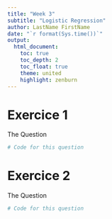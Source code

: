 ---
title: "Week 3"
subtitle: "Logistic Regression"
author: LastName FirstName
date: "`r format(Sys.time())`"
output:
  html_document:
    toc: true
    toc_depth: 2
    toc_float: true
    theme: united
    highlight: zenburn
---


# Exercice 1
The Question

```{r}
# Code for this question
```

# Exercice 2
The Question

```{r}
# Code for this question
```
